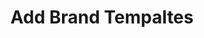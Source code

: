 ---
title: "Add Brand Tempaltes"
description: "You can customize and setup a brand template to make sure your videos are always on point. "
---